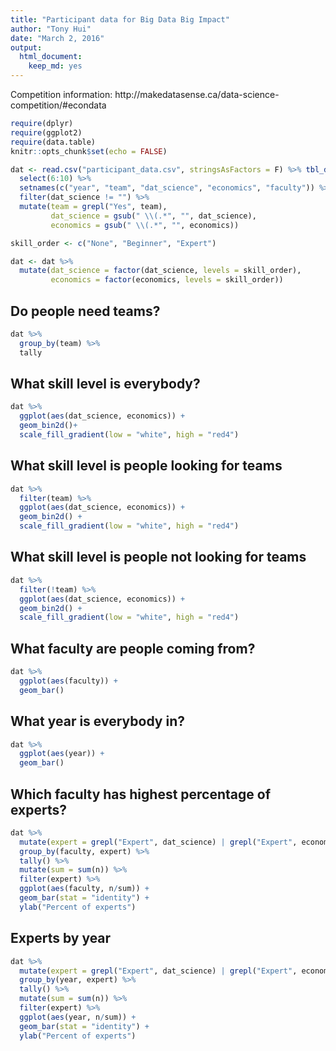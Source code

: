 ```yaml
---
title: "Participant data for Big Data Big Impact"
author: "Tony Hui"
date: "March 2, 2016"
output: 
  html_document: 
    keep_md: yes
---
```


Competition information: http://makedatasense.ca/data-science-competition/#econdata

```r
require(dplyr)
require(ggplot2)
require(data.table)
knitr::opts_chunk$set(echo = FALSE)
```

```r
dat <- read.csv("participant_data.csv", stringsAsFactors = F) %>% tbl_df() %>%
  select(6:10) %>%
  setnames(c("year", "team", "dat_science", "economics", "faculty")) %>% 
  filter(dat_science != "") %>%
  mutate(team = grepl("Yes", team),
         dat_science = gsub(" \\(.*", "", dat_science),
         economics = gsub(" \\(.*", "", economics)) 

skill_order <- c("None", "Beginner", "Expert")

dat <- dat %>%
  mutate(dat_science = factor(dat_science, levels = skill_order),
         economics = factor(economics, levels = skill_order))
```

## Do people need teams?

```r
dat %>%
  group_by(team) %>%
  tally
```

## What skill level is everybody?

```r
dat %>%
  ggplot(aes(dat_science, economics)) +
  geom_bin2d()+
  scale_fill_gradient(low = "white", high = "red4")
```

## What skill level is people looking for teams

```r
dat %>%
  filter(team) %>%
  ggplot(aes(dat_science, economics)) +
  geom_bin2d() +
  scale_fill_gradient(low = "white", high = "red4")
```

## What skill level is people not looking for teams

```r
dat %>%
  filter(!team) %>%
  ggplot(aes(dat_science, economics)) +
  geom_bin2d() +
  scale_fill_gradient(low = "white", high = "red4")
```

## What faculty are people coming from?

```r
dat %>%
  ggplot(aes(faculty)) +
  geom_bar() 
```

## What year is everybody in?

```r
dat %>%
  ggplot(aes(year)) +
  geom_bar() 
```

## Which faculty has highest percentage of experts?

```r
dat %>%
  mutate(expert = grepl("Expert", dat_science) | grepl("Expert", economics)) %>%
  group_by(faculty, expert) %>%
  tally() %>%
  mutate(sum = sum(n)) %>%
  filter(expert) %>%
  ggplot(aes(faculty, n/sum)) +
  geom_bar(stat = "identity") +
  ylab("Percent of experts")
```

## Experts by year

```r
dat %>%
  mutate(expert = grepl("Expert", dat_science) | grepl("Expert", economics)) %>%
  group_by(year, expert) %>%
  tally() %>%
  mutate(sum = sum(n)) %>%
  filter(expert) %>%
  ggplot(aes(year, n/sum)) +
  geom_bar(stat = "identity") +
  ylab("Percent of experts")
```

